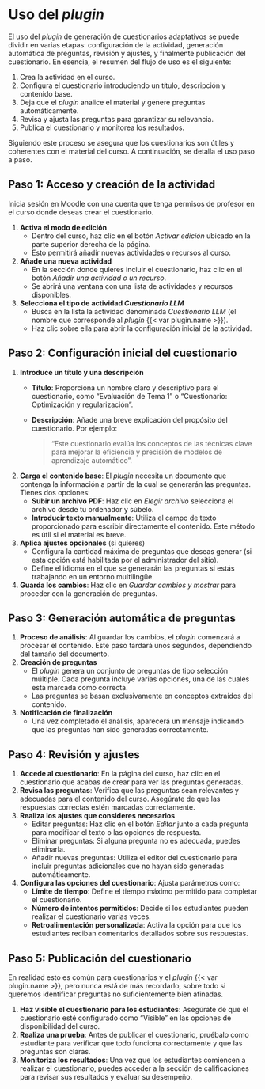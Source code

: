 # Uso del _plugin_

El uso del _plugin_ de generación de cuestionarios adaptativos se puede
dividir en varias etapas: configuración de la actividad, generación
automática de preguntas, revisión y ajustes, y finalmente publicación
del cuestionario. En esencia, el resumen del flujo de uso es el
siguiente:

1. Crea la actividad en el curso.
2. Configura el cuestionario introduciendo un título, descripción y
   contenido base.
3. Deja que el _plugin_ analice el material y genere preguntas
   automáticamente.
4. Revisa y ajusta las preguntas para garantizar su relevancia.
5. Publica el cuestionario y monitorea los resultados.

Siguiendo este proceso se asegura que los cuestionarios son útiles y
coherentes con el material del curso. A continuación, se detalla el uso
paso a paso.

## Paso 1: Acceso y creación de la actividad

Inicia sesión en Moodle con una cuenta que tenga permisos de profesor en
el curso donde deseas crear el cuestionario.

1. **Activa el modo de edición**
   - Dentro del curso, haz clic en el botón _Activar edición_ ubicado en
     la parte superior derecha de la página.
   - Esto permitirá añadir nuevas actividades o recursos al curso.
2. **Añade una nueva actividad**
   - En la sección donde quieres incluir el cuestionario, haz clic en el
     botón _Añadir una actividad o un recurso_.
   - Se abrirá una ventana con una lista de actividades y recursos
     disponibles.
1. **Selecciona el tipo de actividad _Cuestionario LLM_**
   - Busca en la lista la actividad denominada _Cuestionario LLM_ (el
     nombre que corresponde al _plugin_ {{< var plugin.name >}}).
   - Haz clic sobre ella para abrir la configuración inicial de la
     actividad.

## Paso 2: Configuración inicial del cuestionario

1. **Introduce un título y una descripción**
   - **Título**: Proporciona un nombre claro y descriptivo para el
     cuestionario, como "Evaluación de Tema 1" o "Cuestionario:
     Optimización y regularización".
   - **Descripción**: Añade una breve explicación del propósito del
     cuestionario. Por ejemplo:

     > "Este cuestionario evalúa los conceptos de las técnicas clave
        para mejorar la eficiencia y precisión de modelos de aprendizaje
        automático".
2. **Carga el contenido base**: El _plugin_ necesita un documento que
   contenga la información a partir de la cual se generarán las
   preguntas. Tienes dos opciones:
     - **Subir un archivo PDF**: Haz clic en _Elegir archivo_ selecciona
       el archivo desde tu ordenador y súbelo.
     - **Introducir texto manualmente**: Utiliza el campo de texto
       proporcionado para escribir directamente el contenido. Este
       método es útil si el material es breve.
3. **Aplica ajustes opcionales** (si quieres)
   - Configura la cantidad máxima de preguntas que deseas generar (si
     esta opción está habilitada por el administrador del sitio).
   - Define el idioma en el que se generarán las preguntas si estás
     trabajando en un entorno multilingüe.
4. **Guarda los cambios**: Haz clic en _Guardar cambios y mostrar_ para
   proceder con la generación de preguntas.

## Paso 3: Generación automática de preguntas

1. **Proceso de análisis**: Al guardar los cambios, el _plugin_
   comenzará a procesar el contenido. Este paso tardará unos segundos,
   dependiendo del tamaño del documento.
2. **Creación de preguntas**
   - El _plugin_ genera un conjunto de preguntas de tipo selección
     múltiple. Cada pregunta incluye varias opciones, una de las cuales
     está marcada como correcta.
   - Las preguntas se basan exclusivamente en conceptos extraídos del
     contenido.
3. **Notificación de finalización**
   - Una vez completado el análisis, aparecerá un mensaje indicando que
     las preguntas han sido generadas correctamente.

## Paso 4: Revisión y ajustes

1. **Accede al cuestionario**: En la página del curso, haz clic en el
   cuestionario que acabas de crear para ver las preguntas generadas.
2. **Revisa las preguntas**: Verifica que las preguntas sean relevantes
   y adecuadas para el contenido del curso. Asegúrate de que las
   respuestas correctas estén marcadas correctamente.
3. **Realiza los ajustes que consideres necesarios**
   - Editar preguntas: Haz clic en el botón _Editar_ junto a cada
     pregunta para modificar el texto o las opciones de respuesta.
   - Eliminar preguntas: Si alguna pregunta no es adecuada, puedes
     eliminarla.
   - Añadir nuevas preguntas: Utiliza el editor del cuestionario para
     incluir preguntas adicionales que no hayan sido generadas
     automáticamente.
4. **Configura las opciones del cuestionario**: Ajusta parámetros como:
    - **Límite de tiempo**: Define el tiempo máximo permitido para
      completar el cuestionario.
    - **Número de intentos permitidos**: Decide si los estudiantes
      pueden realizar el cuestionario varias veces.
    - **Retroalimentación personalizada**: Activa la opción para que los
      estudiantes reciban comentarios detallados sobre sus respuestas.

## Paso 5: Publicación del cuestionario

En realidad esto es común para cuestionarios y el _plugin_
{{< var plugin.name >}}, pero nunca está de más recordarlo, sobre todo
si queremos identificar preguntas no suficientemente bien afinadas.

1. **Haz visible el cuestionario para los estudiantes**: Asegúrate de
   que el cuestionario esté configurado como "Visible" en las opciones
   de disponibilidad del curso.
2. **Realiza una prueba**: Antes de publicar el cuestionario, pruébalo
   como estudiante para verificar que todo funciona correctamente y que
   las preguntas son claras.
3. **Monitoriza los resultados**: Una vez que los estudiantes comiencen
   a realizar el cuestionario, puedes acceder a la sección de
   calificaciones para revisar sus resultados y evaluar su desempeño.
